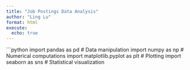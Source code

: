 ```yaml
---
title: "Job Postings Data Analysis"
author: "Ling Lu"
format: html
execute:
  echo: true
---
```


```python
import pandas as pd    # Data manipulation
import numpy as np     # Numerical computations
import matplotlib.pyplot as plt  # Plotting
import seaborn as sns  # Statistical visualization
